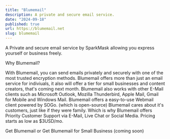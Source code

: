 ```yaml
---
title: "Blumemail"
description: A private and secure email service.
date: "2024-09-18"
published: true
url: https://blumemail.net
slug: blumemail
---
```

A Private and secure email service by SparkMask allowing you express yourself or business freely.

Why Blumemail? 


With Blumemail, you can send emails privately and securely with one of the most trusted encryption methods.
Blumemail offers more than just an email service for indiviuals, it also will offer a tier for small businesses and content creators, that's coming next month.
Blumemail also works with other E-Mail clients such as Microsoft Outlook, Mozilla Thunderbird, Apple Mail, Gmail for Mobile and Windows Mail.
Blumemail offers a easy-to-use Webmail client powered by SOGo. (which is open-source)
Blumemail cares about it's customers, just like if they were family. Which is why Blumemail offers Priority Customer Support via E-Mail, Live Chat or Social Media.
Pricing starts as low as $3USD/mo. 

Get Blumemail or Get Blumemail for Small Business (coming soon)

